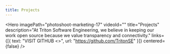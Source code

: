 ---
title: Projects
---


<!-- TODO change to ProjectsLayout once that is created -->


<Hero
  imagePath="photoshoot-marketing-17"
  videoId=""
  title="Projects"
  description="At Triton Software Engineering, we believe in keeping our work open source because we value transparency and connectivity."
  links={[{ text: "VISIT GITHUB <>", url: "https://github.com/TritonSE" }]}
  centered={false}
/>
